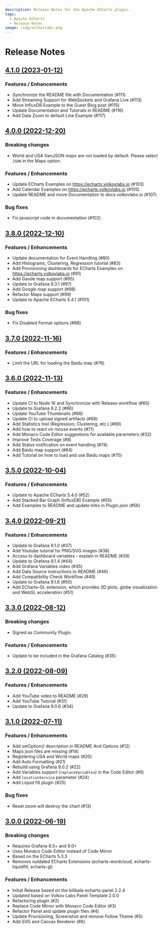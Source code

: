 ```yaml
---
description: Release Notes for the Apache ECharts plugin.
tags:
  - Apache ECharts
  - Release Notes
image: /img/volkovlabs.png
---
```


# Release Notes

## [4.1.0 (2023-01-12)](https://github.com/VolkovLabs/volkovlabs-echarts-panel/releases/tag/v4.1.0)

### Features / Enhancements

- Synchronize the README file with Documentation (#111)
- Add Streaming Support for WebSockets and Grafana Live (#113)
- Move InfluxDB Example to the Guest Blog post (#115)
- Update Documentation and Tutorials in README (#116)
- Add Data Zoom to default Line Example (#117)

## [4.0.0 (2022-12-20)](https://github.com/VolkovLabs/volkovlabs-echarts-panel/releases/tag/v4.0.0)

### Breaking changes

- World and USA GeoJSON maps are not loaded by default. Please select `JSON` in the Maps option.

### Features / Enhancements

- Update ECharts Examples on https://echarts.volkovlabs.io (#103)
- Add Calendar Examples on https://echarts.volkovlabs.io (#105)
- Update README and move Documentation to docs.volkovlabs.io (#107)

### Bug fixes

- Fix javascript code in documentation (#102)

## [3.8.0 (2022-12-10)](https://github.com/VolkovLabs/volkovlabs-echarts-panel/releases/tag/v3.8.0)

### Features / Enhancements

- Update documentation for Event Handling (#80)
- Add Histograms, Clustering, Regression tutorial (#83)
- Add Provisioning dashboards for ECharts Examples on https://echarts.volkovlabs.io (#91)
- Add Gaode map support (#95)
- Update to Grafana 9.3.1 (#97)
- Add Google map support (#98)
- Refactor Maps support (#99)
- Update to Apache ECharts 5.4.1 (#101)

### Bug fixes

- Fix Disabled Format options (#88)

## [3.7.0 (2022-11-16)](https://github.com/VolkovLabs/volkovlabs-echarts-panel/releases/tag/v3.7.0)

### Features / Enhancements

- Limit the URL for loading the Baidu map (#76)

## [3.6.0 (2022-11-13)](https://github.com/VolkovLabs/volkovlabs-echarts-panel/releases/tag/v3.6.0)

### Features / Enhancements

- Update CI to Node 16 and Synchronize with Release workflow (#65)
- Update to Grafana 9.2.2 (#66)
- Update YouTube Thumbnails (#66)
- Update CI to upload signed artifacts (#68)
- Add Statistics tool (Regression, Clustering, etc.) (#69)
- Add how to react on mouse events (#71)
- Add Monaco Code Editor suggestions for available parameters (#32)
- Improve Tests Coverage (#8)
- Add Status notification on event handling (#74)
- Add Baidu map support (#64)
- Add Tutorial on how to load and use Baidu maps (#75)

## [3.5.0 (2022-10-04)](https://github.com/VolkovLabs/volkovlabs-echarts-panel/releases/tag/v3.5.0)

### Features / Enhancements

- Update to Apache ECharts 5.4.0 (#52)
- Add Stacked Bar Graph (InfluxDB) Example (#55)
- Add Examples to README and update links in Plugin.json (#56)

## [3.4.0 (2022-09-21)](https://github.com/VolkovLabs/volkovlabs-echarts-panel/releases/tag/v3.4.0)

### Features / Enhancements

- Update to Grafana 9.1.0 (#37)
- Add Youtube tutorial for PNG/SVG images (#38)
- Access to dashboard variables - explain in README (#39)
- Update to Grafana 9.1.4 (#44)
- Add Grafana Variables video (#45)
- Add Data Source instructions to README (#46)
- Add Compatibility Check Workflow (#49)
- Update to Grafana 9.1.6 (#50)
- Add ECharts-GL extension, which provides 3D plots, globe visualization and WebGL acceleration (#51)

## [3.3.0 (2022-08-12)](https://github.com/VolkovLabs/volkovlabs-echarts-panel/releases/tag/v3.3.0)

### Breaking changes

- Signed as Community Plugin.

### Features / Enhancements

- Update to be included in the Grafana Catalog (#35)

## [3.2.0 (2022-08-09)](https://github.com/VolkovLabs/volkovlabs-echarts-panel/releases/tag/v3.2.0)

### Features / Enhancements

- Add YouTube video to README (#29)
- Add YouTube Tutorial (#31)
- Update to Grafana 9.0.6 (#34)

## [3.1.0 (2022-07-11)](https://github.com/VolkovLabs/volkovlabs-echarts-panel/releases/tag/v3.1.0)

### Features / Enhancements

- Add setOption() description in README And Options (#12)
- Maps json files are missing (#14)
- Registering USA and World maps (#20)
- Add Auto Formatting (#21)
- Rebuild using Grafana 9.0.2 (#22)
- Add Variables support (`replaceVariables`) in the Code Editor (#9)
- Add `locationService` parameter (#24)
- Add Liquid fill plugin (#25)

### Bug fixes

- Reset zoom will destroy the chart (#13)

## [3.0.0 (2022-06-19)](https://github.com/VolkovLabs/volkovlabs-echarts-panel/releases/tag/v3.0.0)

### Breaking changes

- Requires Grafana 8.5+ and 9.0+
- Uses Monaco Code Editor instead of Code Mirror
- Based on the ECharts 5.3.3
- Removes outdated ECharts Extensions (echarts-wordcloud, echarts-liquidfill, echarts-gl)

### Features / Enhancements

- Initial Release based on the bilibala-echarts-panel 2.2.4
- Updated based on Volkov Labs Panel Template 2.0.0
- Refactoring plugin (#2)
- Replace Code Mirror with Monaco Code Editor (#3)
- Refactor Panel and update plugin files (#4)
- Update Provisioning, Screenshot and remove Follow Theme (#5)
- Add SVG and Canvas Renderer (#6)
